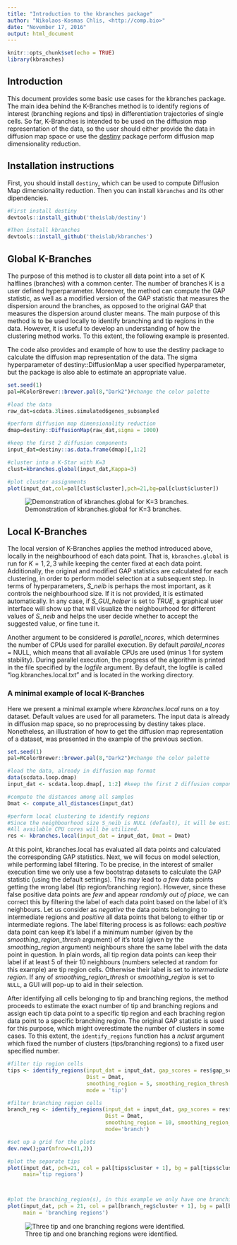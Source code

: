 ```yaml
---
title: "Introduction to the kbranches package"
author: "Nikolaos-Kosmas Chlis, <http://comp.bio>"
date: "November 17, 2016"
output: html_document
---
```


```r
knitr::opts_chunk$set(echo = TRUE)
library(kbranches)
```

## Introduction

This document provides some basic use cases for the kbranches package. The main idea behind the K-Branches method is to identify regions of interest (branching regions and tips) in differentiation trajectories of single cells. So far, K-Branches is intended to be used on the diffusion map representation of the data, so the user should either provide the data in diffusion map space or use the [destiny](http://bioconductor.org/packages/release/bioc/html/destiny.html) package perform diffusion map dimensionality reduction.

## Installation instructions
First, you should install `destiny`, which can be used to compute Diffusion Map dimensionality reduction. Then you can install `kbranches` and its other dipendencies.
```r
#First install destiny
devtools::install_github('theislab/destiny')

#Then install kbranches
devtools::install_github('theislab/kbranches')
```

## Global K-Branches

The purpose of this method is to cluster all data point into a set of K halflines (branches) with a common center. The number of branches K is a user defined hyperparameter. Moreover, the method can compute the GAP statistic, as well as a modified version of the GAP statistic that measures the dispersion around the branches, as opposed to the original GAP that measures the dispersion around cluster means. The main purpose of this method is to be used locally to identify branching and tip regions in the data. However, it is useful to develop an understanding of how the clustering method works. To this extent, the following example is presented.

The code also provides and example of how to use the destiny package to calculate the diffusion map representation of the data.
The sigma hyperparameter of destiny::DiffusionMap a user specified hyperparameter, but the package is also able to estimate an appropriate value.
```r
set.seed(1)
pal=RColorBrewer::brewer.pal(8,"Dark2")#change the color palette

#load the data
raw_dat=scdata.3lines.simulated6genes_subsampled

#perform diffusion map dimensionality reduction
dmap=destiny::DiffusionMap(raw_dat,sigma = 1000)

#keep the first 2 diffusion components
input_dat=destiny::as.data.frame(dmap)[,1:2]

#cluster into a K-Star with K=3
clust=kbranches.global(input_dat,Kappa=3)

#plot cluster assignments
plot(input_dat,col=pal[clust$cluster],pch=21,bg=pal[clust$cluster])
```


![Demonstration of kbranches.global for K=3 branches.](vignettes/figs/kbranch_global.png)
 
<!-- # ```{r kbranch.global plot} -->
<!-- # #(dmap, 1:2, col = clust$cluster, pch = 20) -->
<!-- # #or plot(input_dat, col = ...) -->
<!-- # plot(input_dat[,1:2], col = clust$cluster, pch = 20) -->
<!-- # ``` -->

## Local K-Branches

The local version of K-Branches applies the method introduced above, locally in the neighbourhood of each data point.
That is, `kbranches.global` is run for $K=1,2,3$ while keeping the center fixed at each data point. Additionally, the original and modified GAP statistics are calculated for each clustering, in order to perform model selection at a subsequent step.
In terms of hyperparameters, *S_neib* is perhaps the most important, as it controls the neighbourhood size. If it is not provided, it is estimated automatically. In any case, if *S_GUI_helper* is set to *TRUE*, a graphical user interface will show up that will visualize the neighbourhood for different values of *S_neib* and helps the user decide whether to accept the suggested value, or fine tune it.

Another argument to be considered is *parallel_ncores*, which determines the number of CPUs used for parallel execution. By default *parallel_ncores* = NULL, which means that all available CPUs are used (minus 1 for system stability). During parallel execution, the progress of the algorithm is printed in the file specified by the *logfile* argument. By default, the logfile is called "log.kbranches.local.txt" and is located in the working directory.

### A minimal example of local K-Branches

Here we present a minimal example where *kbranches.local* runs on a toy dataset. Default values are used for all parameters. The input data is already in diffusion map space, so no preprocessing by destiny takes place. Nonetheless, an illustration of how to get the diffusion map representation of a dataset, was presented in the example of the previous section. 

```r
set.seed(1)
pal=RColorBrewer::brewer.pal(8,"Dark2")#change the color palette

#load the data, already in diffusion map format
data(scdata.loop.dmap)
input_dat <- scdata.loop.dmap[, 1:2] #keep the first 2 diffusion components

#compute the distances among all samples
Dmat <- compute_all_distances(input_dat)

#perform local clustering to identify regions
#Since the neighbourhood size S_neib is NULL (default), it will be estimated from the data
#All available CPU cores will be utilized.
res <- kbranches.local(input_dat = input_dat, Dmat = Dmat)
```

At this point, kbranches.local has evaluated all data points and calculated the corresponding GAP statistics. Next, we will focus on model selection, while performing label filtering. To be precise, in the interest of smaller execution time we only use a few bootstrap datasets to calculate the GAP statistic (using the default settings). This may lead to *a few* data points getting the wrong label (tip region/branching region). However, since these false positive data points are *few* and appear *randomly out of place*, we can correct this by filtering the label of each data point based on the label of it's neighbours. Let us consider as *negative* the data points belonging to intermediate regions and *positive* all data points that belong to either tip or intermediate regions. The label filtering process is as follows: each *positive* data point can keep it's label if a minimum number (given by the *smoothing_region_thresh* argument) of it's total (given by the *smoothing_region* argument) neighbours share the same label with the data point in question. In plain words, all tip region data points can keep their label if at least 5 of their 10 neighbours (numbers selected at random for this example) are tip region cells. Otherwise their label is set to *intermediate region*. If any of *smoothing_region_thresh* or *smoothing_region* is set to `NULL`, a GUI will pop-up to aid in their selection.

After identifying all cells belonging to tip and branching regions, the method proceeds to estimate the exact number of tip and branching regions and assign each tip data point to a specific tip region and each braching region data point to a specific branching region. The original GAP statistic is used for this purpose, which might overestimate the number of clusters in some cases. To this extent, the `identify_regions` function has a *nclust* argument which fixed the number of clusters (tips/branching regions) to a fixed user specified number.

```r
#filter tip region cells
tips <- identify_regions(input_dat = input_dat, gap_scores = res$gap_scores,
                         Dist = Dmat,
                         smoothing_region = 5, smoothing_region_thresh = 5,
                         mode = 'tip')

#filter branching region cells
branch_reg <- identify_regions(input_dat = input_dat, gap_scores = res$gap_scores,
                               Dist = Dmat,
                               smoothing_region = 10, smoothing_region_thresh = 10,
                               mode='branch')

#set up a grid for the plots
dev.new();par(mfrow=c(1,2))

#plot the separate tips
plot(input_dat, pch=21, col = pal[tips$cluster + 1], bg = pal[tips$cluster + 1],
     main='tip regions')



#plot the branching_region(s), in this example we only have one branching region
plot(input_dat, pch = 21, col = pal[branch_reg$cluster + 1], bg = pal[branch_reg$cluster + 1],
     main = 'branching regions')

```

![Three tip and one branching regions were identified.](vignettes/figs/identified_regions.png)


<!-- ![](figs/branching_regions.png) -->
